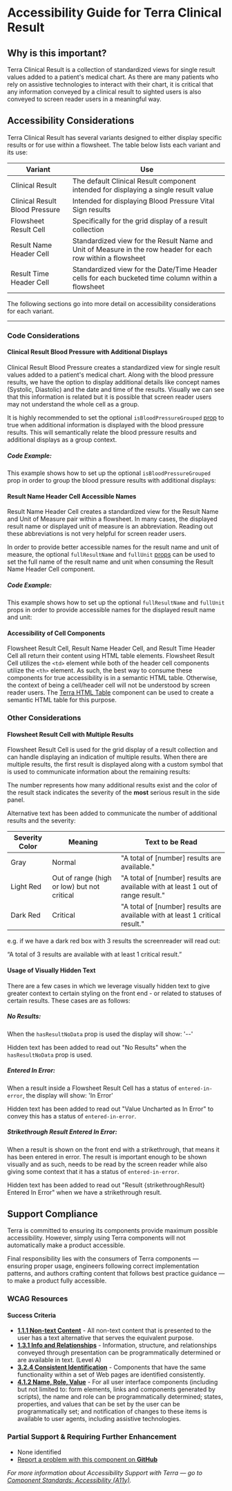 
<Badge />

# Accessibility Guide for Terra Clinical Result

## Why is this important?

Terra Clinical Result is a collection of standardized views for single result values added to a patient's medical chart. As there are many patients who rely on assistive technologies to interact with their chart, it is critical that any information conveyed by a clinical result to sighted users is also conveyed to screen reader users in a meaningful way.

## Accessibility Considerations

Terra Clinical Result has several variants designed to either display specific results or for use within a flowsheet. The table below lists each variant and its use:

| Variant | Use |
| --- | --- |
| Clinical Result | The default Clinical Result component intended for displaying a single result value |
| Clinical Result Blood Pressure | Intended for displaying Blood Pressure Vital Sign results |
| Flowsheet Result Cell | Specifically for the grid display of a result collection |
| Result Name Header Cell | Standardized view for the Result Name and Unit of Measure in the row header for each row within a flowsheet |
| Result Time Header Cell | Standardized view for the Date/Time Header cells for each bucketed time column within a flowsheet |

The following sections go into more detail on accessibility considerations for each variant.

----

### Code Considerations

#### Clinical Result Blood Pressure with Additional Displays

Clinical Result Blood Pressure creates a standardized view for single result values added to a patient's medical chart. Along with the blood pressure results, we have the option to display additional details like concept names (Systolic, Diastolic) and the date and time of the results. Visually we can see that this information is related but it is possible that screen reader users may not understand the whole cell as a group.

<Notice variant="important" ariaLevel="5">

It is highly recommended to set the optional `isBloodPressureGrouped` [prop](https://engineering.cerner.com/terra-ui/components/terra-clinical-result/clinical-result/clinical-result-blood-pressure#clinical-result-blood-pressure-props) to true when additional information is displayed with the blood pressure results. This will semantically relate the blood pressure results and additional displays as a group context.

</Notice>

##### Code Example:

This example shows how to set up the optional `isBloodPressureGrouped` prop in order to group the blood pressure results with additional displays:

<ClinicalResultBloodPressureExtraDisplays title="Clinical Result Blood Pressure with Additional Displays" />

#### Result Name Header Cell Accessible Names

Result Name Header Cell creates a standardized view for the Result Name and Unit of Measure pair within a flowsheet. In many cases, the displayed result name or displayed unit of measure is an abbreviation. Reading out these abbreviations is not very helpful for screen reader users.

<Notice variant="important" ariaLevel="5">

In order to provide better accessible names for the result name and unit of measure, the optional `fullResultName` and `fullUnit` [props](https://engineering.cerner.com/terra-ui/components/terra-clinical-result/clinical-result/result-name-header-cell#result-name-header-cell-props) can be used to set the full name of the result name and unit when consuming the Result Name Header Cell component.

</Notice>

##### Code Example:

This example shows how to set up the optional `fullResultName` and `fullUnit` props in order to provide accessible names for the displayed result name and unit:

<ResultNameHeaderCellAccessibleNamesExample title="Result Name Header Cell Accessible Names" />

#### Accessibility of Cell Components

Flowsheet Result Cell, Result Name Header Cell, and Result Time Header Cell all return their content using HTML table elements. Flowsheet Result Cell utilizes the `<td>` element while both of the header cell components utilize the `<th>` element. As such, the best way to consume these components for true accessibility is in a semantic HTML table. Otherwise, the context of being a cell/header cell will not be understood by screen reader users. The [Terra HTML Table](https://engineering.cerner.com/terra-ui/components/cerner-terra-core-docs/html-table/about) component can be used to create a semantic HTML table for this purpose.

### Other Considerations

#### Flowsheet Result Cell with Multiple Results

Flowsheet Result Cell is used for the grid display of a result collection and can handle displaying an indication of multiple results. When there are multiple results, the first result is displayed along with a custom symbol that is used to communicate information about the remaining results:

<FlowsheetResultCellMultipleResultsSymbols />

The number represents how many additional results exist and the color of the result stack indicates the severity of the **most** serious result in the side panel.

Alternative text has been added to communicate the number of additional results and the severity:

| Severity Color | Meaning | Text to be Read |
| --- | --- | --- |
| Gray | Normal | "A total of [number] results are available." |
| Light Red | Out of range (high or low) but not critical | "A total of [number] results are available with at least 1 out of range result." |
| Dark Red | Critical | "A total of [number] results are available with at least 1 critical result." |

e.g. if we have a dark red box with 3 results the screenreader will read out:

“A total of 3 results are available with at least 1 critical result.”

#### Usage of Visually Hidden Text

There are a few cases in which we leverage visually hidden text to give greater context to certain styling on the front end - or related to statuses of certain results. These cases are as follows:

##### No Results:

When the `hasResultNoData` prop is used the display will show: '--'

Hidden text has been added to read out "No Results" when the `hasResultNoData` prop is used.

##### Entered In Error:

When a result inside a Flowsheet Result Cell has a status of `entered-in-error`, the display will show: 'In Error'

Hidden text has been added to read out "Value Uncharted as In Error" to convey this has a status of `entered-in-error`.

##### Strikethrough Result Entered In Error:

When a result is shown on the front end with a strikethrough, that means it has been entered in error. The result is important enough to be shown visually and as such, needs to be read by the screen reader while also giving some context that it has a status of `entered-in-error`.

Hidden text has been added to read out "Result {strikethroughResult} Entered In Error" when we have a strikethrough result.

## Support Compliance

Terra is committed to ensuring its components provide maximum possible accessibility. However, simply using Terra components will not automatically make a product accessible.

Final responsibility lies with the consumers of Terra components &mdash; ensuring proper usage, engineers following correct implementation patterns, and authors crafting content that follows best practice guidance &mdash; to make a product fully accessible.

### WCAG Resources

#### Success Criteria

- [**1.1.1 Non-text Content**](https://www.w3.org/WAI/WCAG21/Understanding/non-text-content) - All non-text content that is presented to the user has a text alternative that serves the equivalent purpose.
- [**1.3.1 Info and Relationships**](https://www.w3.org/WAI/WCAG21/Understanding/info-and-relationships) - Information, structure, and relationships conveyed through presentation can be programmatically determined or are available in text. (Level A)
- [**3.2.4 Consistent Identification**](https://www.w3.org/WAI/WCAG21/Understanding/consistent-identification) - Components that have the same functionality within a set of Web pages are identified consistently.
- [**4.1.2 Name, Role, Value**](https://www.w3.org/WAI/WCAG21/Understanding/name-role-value) - For all user interface components (including but not limited to: form elements, links and components generated by scripts), the name and role can be programmatically determined; states, properties, and values that can be set by the user can be programmatically set; and notification of changes to these items is available to user agents, including assistive technologies.

### Partial Support & Requiring Further Enhancement

- None identified
- [Report a problem with this component on **GitHub**](https://github.com/cerner/terra-clinical/issues/new/choose)

_For more information about Accessibility Support with Terra — go to [Component Standards: Accessibility (A11y)](https://engineering.cerner.com/terra-ui/about/terra-ui/component-standards#accessibility-a11y)._
